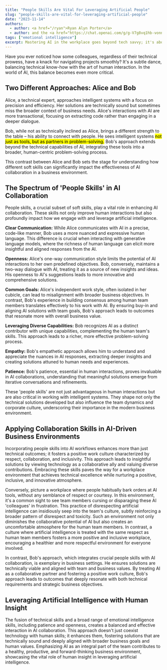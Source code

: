 ```yaml
---
title: "People Skills Are Vital For Leveraging Artificial People"
slug: "people-skills-are-vital-for-leveraging-artificial-people"
date: "2023-11-14"
authors:
  - author: <a href="/ryan">Ryan Alyn Porter</a>
  - author: and the <a href="https://chat.openai.com/g/g-V7g8vq1hb-vonnegut"><i>Vonnegut</i></a> GPT
tags: ["emotional intelligence"]
excerpt: Mastering AI in the workplace goes beyond tech savvy; it's about the strategic use of empathy, respect, and collaboration.
---
```


Have you ever noticed how some colleagues, regardless of their technical prowess, have a knack for navigating projects smoothly? It's a subtle dance, balancing technical know-how with the art of human interaction. In the world of AI, this balance becomes even more critical.

## Two Different Approaches: Alice and Bob

Alice, a technical expert, approaches intelligent systems with a focus on precision and efficiency. Her solutions are technically sound but sometimes miss the broader context of business needs. Alice's interactions with AI are more transactional, focusing on extracting code rather than engaging in a deeper dialogue.

Bob, while not as technically inclined as Alice, brings a different strength to the table – his ability to connect with people. He sees intelligent systems <mark>not just as tools, but as partners in problem-solving.</mark> Bob's approach extends beyond the technical capabilities of AI, integrating these tools into a broader, human-centric problem-solving process.

This contrast between Alice and Bob sets the stage for understanding how different soft skills can significantly impact the effectiveness of AI collaboration in a business environment.

## The Spectrum of 'People Skills' in AI Collaboration

People skills, a crucial subset of soft skills, play a vital role in enhancing AI collaboration. These skills not only improve human interactions but also profoundly impact how we engage with and leverage artificial intelligence.

**Clear Communication:** While Alice communicates with AI in a precise, code-like manner, Bob uses a more nuanced and expressive human language. This difference is crucial when interacting with generative language models, where the richness of human language can elicit more insightful and aligned responses from the AI.

**Openness:** Alice's one-way communication style limits the potential of AI interactions to her own predefined objectives. Bob, conversely, maintains a two-way dialogue with AI, treating it as a source of new insights and ideas. His openness to AI's suggestions leads to more innovative and comprehensive solutions.

**Common Goals:** Alice's independent work style, often isolated in her cubicle, can lead to misalignment with broader business objectives. In contrast, Bob's experience in building consensus among human team members translates effectively to his work with AI. By ensuring buy-in and aligning AI solutions with team goals, Bob's approach leads to outcomes that resonate more with overall business value.

**Leveraging Diverse Capabilities:** Bob recognizes AI as a distinct contributor with unique capabilities, complementing the human team's skills. This approach leads to a richer, more effective problem-solving process.

**Empathy:** Bob's empathetic approach allows him to understand and appreciate the nuances in AI responses, extracting deeper insights and creating solutions attuned to human needs and experiences.

**Patience:** Bob's patience, essential in human interactions, proves invaluable in AI collaborations, understanding that meaningful solutions emerge from iterative conversations and refinements.

These 'people skills' are not just advantageous in human interactions but are also critical in working with intelligent systems. They shape not only the technical solutions developed but also influence the team dynamics and corporate culture, underscoring their importance in the modern business environment.

## Applying Collaboration Skills in AI-Driven Business Environments

Incorporating people skills into AI workflows enhances more than just technical outcomes; it fosters a positive work culture characterized by respect, collaboration, and inclusivity. This approach leads to insightful solutions by viewing technology as a collaborative ally and valuing diverse contributions. Embracing these skills paves the way for a workplace environment that achieves technical excellence while nurturing a positive, inclusive, and innovative atmosphere.

Conversely, picture a workplace where people habitually bark orders at AI tools, without any semblance of respect or courtesy. In this environment, it's a common sight to see team members cursing or disparaging these AI 'colleagues' in frustration. This practice of disrespecting artificial intelligence can insidiously seep into the team's culture, subtly reinforcing a broader pattern of disrespect and toxicity. Such an environment not only diminishes the collaborative potential of AI but also creates an uncomfortable atmosphere for the human team members. In contrast, a culture where artificial intelligence is treated with the same respect as human team members fosters a more positive and inclusive workplace, encouraging a healthier and more respectful environment for everyone involved.

In contrast, Bob's approach, which integrates crucial people skills with AI collaboration, is exemplary in business settings. He ensures solutions are technically viable and aligned with team and business values. By treating AI as a collaborative partner and fostering a positive work culture, Bob's approach leads to outcomes that deeply resonate with both technical requirements and strategic business objectives.

## Leveraging Artificial Intelligence with Human Insight

The fusion of technical skills and a broad range of emotional intelligence skills, including patience and openness, creates a balanced and effective interaction in AI collaboration. This approach doesn't just coexist technology with human skills; it enhances them, fostering solutions that are technically sound and deeply aligned with broader business goals and human values. Emphasizing AI as an integral part of the team contributes to a healthy, productive, and forward-thinking business environment, showcasing the vital role of human insight in leveraging artificial intelligence.